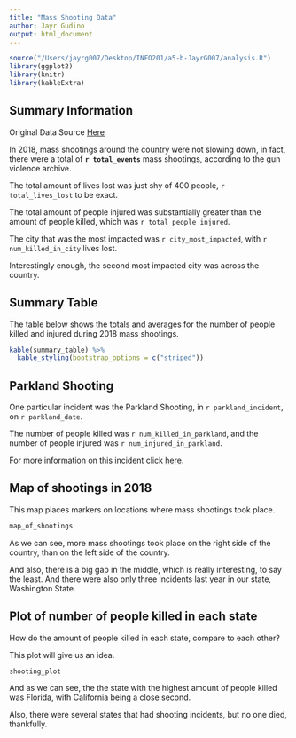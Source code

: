 ```yaml
---
title: "Mass Shooting Data"
author: Jayr Gudino
output: html_document
---
```


```r
source("/Users/jayrg007/Desktop/INFO201/a5-b-JayrG007/analysis.R")
library(ggplot2)
library(knitr)
library(kableExtra)
```
## Summary Information

Original Data Source [Here](https://www.gunviolencearchive.org/reports/mass-shooting?year=2018)

In 2018, mass shootings around the country were not slowing down, in fact, there were a total of **`r total_events`** mass shootings, according to the gun violence archive.

The total amount of lives lost was just shy of 400 people, `r total_lives_lost` to be exact.

The total amount of people injured was substantially greater than the amount of people killed, which was `r total_people_injured`.

The city that was the most impacted was `r city_most_impacted`, with `r num_killed_in_city` lives lost. 

Interestingly enough, the second most impacted city was across the country.

## Summary Table
The table below shows the totals and averages for the number of people killed and injured during 2018 mass shootings.
```r
kable(summary_table) %>%
  kable_styling(bootstrap_options = c("striped"))
```

## Parkland Shooting
One particular incident was the Parkland Shooting, in `r parkland_incident`, on `r parkland_date`.

The number of people killed was `r num_killed_in_parkland`, and the number of people injured was `r num_injured_in_parkland`.

For more information on this incident click [here](https://www.nbcnews.com/news/us-news/police-respond-shooting-parkland-florida-high-school-n848101).

## Map of shootings in 2018
This map places markers on locations where mass shootings took place.

```r
map_of_shootings
```
As we can see, more mass shootings took place on the right side of the country, than 
on the left side of the country.

And also, there is a big gap in the middle, which is really interesting, to say the least. And there were also only three incidents last year in our state, Washington State.


## Plot of number of people killed in each state
How do the amount of people killed in each state, compare to each other?

This plot will give us an idea.


```r
shooting_plot
```


And as we can see, the the state with the highest amount of people killed was Florida, with California being a close second.

Also, there were several states that had shooting incidents, but no one died, thankfully.
